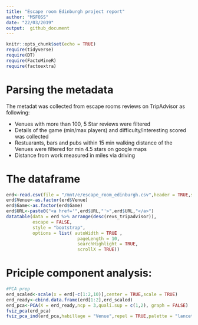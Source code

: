 ```yaml
---
title: "Escape room Edinburgh project report"
author: "MSFOSS"
date: "22/03/2019"
output:  github_document
---
```


```r
knitr::opts_chunk$set(echo = TRUE)
require(tidyverse)
require(DT)
require(FactoMineR)
require(factoextra)
```

# Parsing the metadata 

The metadat was collected from escape rooms reviews on TripAdvisor as following:

 - Venues with more than 100, 5 Star reviews were filtered
 - Details of the game (min/max players) and difficulty/interesting scored was collected
 - Restuarants, bars and pubs within 15 min walking distance of the Venues were filtered for min 4.5 stars on google maps
 - Distance from work measured in miles via driving

# The dataframe

```r
erd<-read.csv(file = "/mnt/e/escape_room_edinburgh.csv",header = TRUE,stringsAsFactors = FALSE)
erd$Venue<-as.factor(erd$Venue)
erd$Game<-as.factor(erd$Game)
erd$URL<-paste0("<a href='",erd$URL,"'>",erd$URL,"</a>")
datatable(data = erd %>% arrange(desc(revs_tripadvisor)),
          escape = FALSE,
          style = "bootstrap",
          options = list( autoWidth = TRUE , 
                           pageLength = 10,
                           searchHighlight = TRUE,
                           scrollX = TRUE))
```


# Priciple component analysis:


```r
#PCA prep
erd_scaled<-scale(x = erd[-c(1:2,10)],center = TRUE,scale = TRUE)
erd_ready<-cbind.data.frame(erd[1:2],erd_scaled)
erd_pca<-PCA(X = erd_ready,ncp = 3,quali.sup = c(1,2), graph = FALSE)
fviz_pca(erd_pca)
fviz_pca_ind(erd_pca,habillage = "Venue",repel = TRUE,palette = "lancet")
```
